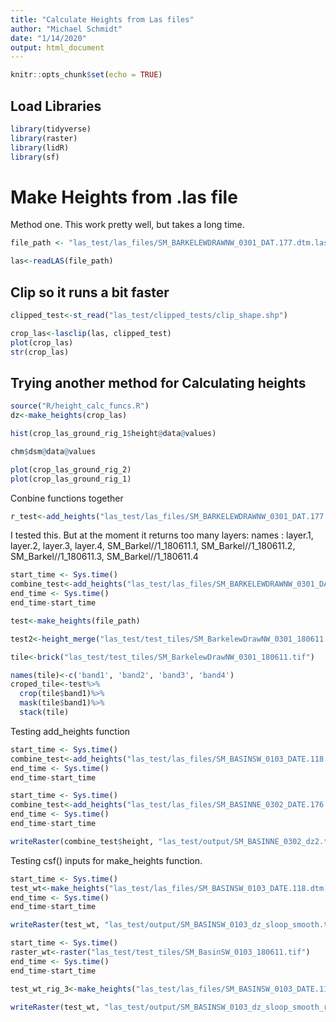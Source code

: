 ```yaml
---
title: "Calculate Heights from Las files"
author: "Michael Schmidt"
date: "1/14/2020"
output: html_document
---
```


```r
knitr::opts_chunk$set(echo = TRUE)
```

## Load Libraries
```r
library(tidyverse)
library(raster)
library(lidR)
library(sf)
```

# Make Heights from .las file

Method one.  This work pretty well, but takes a long time. 
```r
file_path <- "las_test/las_files/SM_BARKELEWDRAWNW_0301_DAT.177.dtm.las"

las<-readLAS(file_path)
```

## Clip so it runs a bit faster
```r
clipped_test<-st_read("las_test/clipped_tests/clip_shape.shp")

crop_las<-lasclip(las, clipped_test)
plot(crop_las)
str(crop_las)
```


## Trying another method for Calculating heights
```r
source("R/height_calc_funcs.R")
dz<-make_heights(crop_las)

hist(crop_las_ground_rig_1$height@data@values)

chm$dsm@data@values

plot(crop_las_ground_rig_2)
plot(crop_las_ground_rig_1)


```


Conbine functions together

```r
r_test<-add_heights("las_test/las_files/SM_BARKELEWDRAWNW_0301_DAT.177.dtm.las", "las_test/test_tiles/SM_BarkelewDrawNW_0301_180611.tif")


```

I tested this.  But at the moment it returns too many layers:
names      :      layer.1,      layer.2,      layer.3,      layer.4, SM_Barkel//1_180611.1, SM_Barkel//1_180611.2, SM_Barkel//1_180611.3, SM_Barkel//1_180611.4 
```r
start_time <- Sys.time()
combine_test<-add_heights("las_test/las_files/SM_BARKELEWDRAWNW_0301_DAT.177.dtm.las", "las_test/test_tiles/SM_BarkelewDrawNW_0301_180611.tif")
end_time <- Sys.time()
end_time-start_time

```


```r
test<-make_heights(file_path)

test2<-height_merge("las_test/test_tiles/SM_BarkelewDrawNW_0301_180611.tif", test)

tile<-brick("las_test/test_tiles/SM_BarkelewDrawNW_0301_180611.tif")

names(tile)<-c('band1', 'band2', 'band3', 'band4')
croped_tile<-test%>%
  crop(tile$band1)%>%
  mask(tile$band1)%>%
  stack(tile)
```

Testing add_heights function
```r
start_time <- Sys.time()
combine_test<-add_heights("las_test/las_files/SM_BASINSW_0103_DATE.118.dtm.las", "las_test/test_tiles/SM_BasinSW_0103_180611.tif")
end_time <- Sys.time()
end_time-start_time

start_time <- Sys.time()
combine_test<-add_heights("las_test/las_files/SM_BASINNE_0302_DATE.176.dtm.las", "las_test/test_tiles/SM_BasinNE_0302_180611.tif")
end_time <- Sys.time()
end_time-start_time

writeRaster(combine_test$height, "las_test/output/SM_BASINNE_0302_dz2.tif")
```

Testing csf() inputs for make_heights function.
```r
start_time <- Sys.time()
test_wt<-make_heights("las_test/las_files/SM_BASINSW_0103_DATE.118.dtm.las")
end_time <- Sys.time()
end_time-start_time

writeRaster(test_wt, "las_test/output/SM_BASINSW_0103_dz_sloop_smooth.tif")

start_time <- Sys.time()
raster_wt<-raster("las_test/test_tiles/SM_BasinSW_0103_180611.tif")
end_time <- Sys.time()
end_time-start_time

test_wt_rig_3<-make_heights("las_test/las_files/SM_BASINSW_0103_DATE.118.dtm.las")

writeRaster(test_wt, "las_test/output/SM_BASINSW_0103_dz_sloop_smooth_rig_3.tif")


```




